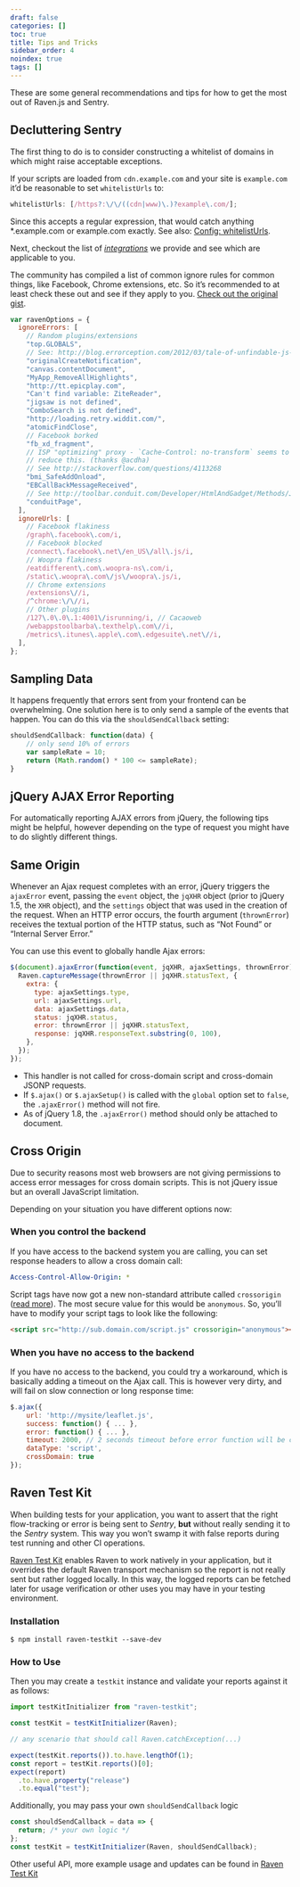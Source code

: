 ```yaml
---
draft: false
categories: []
toc: true
title: Tips and Tricks
sidebar_order: 4
noindex: true
tags: []
---
```


These are some general recommendations and tips for how to get the most out of Raven.js and Sentry.

## Decluttering Sentry

The first thing to do is to consider constructing a whitelist of domains in which might raise acceptable exceptions.

If your scripts are loaded from `cdn.example.com` and your site is `example.com` it’d be reasonable to set `whitelistUrls` to:

```javascript
whitelistUrls: [/https?:\/\/((cdn|www)\.)?example\.com/];
```

Since this accepts a regular expression, that would catch anything \*.example.com or example.com exactly. See also: [Config: whitelistUrls](/clients/javascript/config/#config-whitelist-urls).

Next, checkout the list of [_integrations_](/clients/javascript/integrations/) we provide and see which are applicable to you.

The community has compiled a list of common ignore rules for common things, like Facebook, Chrome extensions, etc. So it’s recommended to at least check these out and see if they apply to you. [Check out the original gist](https://gist.github.com/impressiver/5092952).

```javascript
var ravenOptions = {
  ignoreErrors: [
    // Random plugins/extensions
    "top.GLOBALS",
    // See: http://blog.errorception.com/2012/03/tale-of-unfindable-js-error.html
    "originalCreateNotification",
    "canvas.contentDocument",
    "MyApp_RemoveAllHighlights",
    "http://tt.epicplay.com",
    "Can't find variable: ZiteReader",
    "jigsaw is not defined",
    "ComboSearch is not defined",
    "http://loading.retry.widdit.com/",
    "atomicFindClose",
    // Facebook borked
    "fb_xd_fragment",
    // ISP "optimizing" proxy - `Cache-Control: no-transform` seems to
    // reduce this. (thanks @acdha)
    // See http://stackoverflow.com/questions/4113268
    "bmi_SafeAddOnload",
    "EBCallBackMessageReceived",
    // See http://toolbar.conduit.com/Developer/HtmlAndGadget/Methods/JSInjection.aspx
    "conduitPage",
  ],
  ignoreUrls: [
    // Facebook flakiness
    /graph\.facebook\.com/i,
    // Facebook blocked
    /connect\.facebook\.net\/en_US\/all\.js/i,
    // Woopra flakiness
    /eatdifferent\.com\.woopra-ns\.com/i,
    /static\.woopra\.com\/js\/woopra\.js/i,
    // Chrome extensions
    /extensions\//i,
    /^chrome:\/\//i,
    // Other plugins
    /127\.0\.0\.1:4001\/isrunning/i, // Cacaoweb
    /webappstoolbarba\.texthelp\.com\//i,
    /metrics\.itunes\.apple\.com\.edgesuite\.net\//i,
  ],
};
```

## Sampling Data

It happens frequently that errors sent from your frontend can be overwhelming. One solution here is to only send a sample of the events that happen. You can do this via the `shouldSendCallback` setting:

```javascript
shouldSendCallback: function(data) {
    // only send 10% of errors
    var sampleRate = 10;
    return (Math.random() * 100 <= sampleRate);
}
```

## jQuery AJAX Error Reporting

For automatically reporting AJAX errors from jQuery, the following tips might be helpful, however depending on the type of request you might have to do slightly different things.

## Same Origin

Whenever an Ajax request completes with an error, jQuery triggers the `ajaxError` event, passing the `event` object, the `jqXHR` object (prior to jQuery 1.5, the `XHR` object), and the `settings` object that was used in the creation of the request. When an HTTP error occurs, the fourth argument (`thrownError`) receives the textual portion of the HTTP status, such as “Not Found” or “Internal Server Error.”

You can use this event to globally handle Ajax errors:

```javascript
$(document).ajaxError(function(event, jqXHR, ajaxSettings, thrownError) {
  Raven.captureMessage(thrownError || jqXHR.statusText, {
    extra: {
      type: ajaxSettings.type,
      url: ajaxSettings.url,
      data: ajaxSettings.data,
      status: jqXHR.status,
      error: thrownError || jqXHR.statusText,
      response: jqXHR.responseText.substring(0, 100),
    },
  });
});
```

<Alert level="warning" title="Note"><markdown>

- This handler is not called for cross-domain script and cross-domain JSONP requests.
- If `$.ajax()` or `$.ajaxSetup()` is called with the `global` option set to `false`, the `.ajaxError()` method will not fire.
- As of jQuery 1.8, the `.ajaxError()` method should only be attached to document.

</markdown></Alert>

## Cross Origin

Due to security reasons most web browsers are not giving permissions to access error messages for cross domain scripts. This is not jQuery issue but an overall JavaScript limitation.

Depending on your situation you have different options now:

### When you control the backend

If you have access to the backend system you are calling, you can set response headers to allow a cross domain call:

```yaml
Access-Control-Allow-Origin: *
```

Script tags have now got a new non-standard attribute called `crossorigin` ([read more](https://developer.mozilla.org/en-US/docs/Web/HTML/Element/script#attr-crossorigin)). The most secure value for this would be `anonymous`. So, you’ll have to modify your script tags to look like the following:

```html
<script src="http://sub.domain.com/script.js" crossorigin="anonymous"></script>
```

### When you have no access to the backend

If you have no access to the backend, you could try a workaround, which is basically adding a timeout on the Ajax call. This is however very dirty, and will fail on slow connection or long response time:

```javascript
$.ajax({
    url: 'http://mysite/leaflet.js',
    success: function() { ... },
    error: function() { ... },
    timeout: 2000, // 2 seconds timeout before error function will be called
    dataType: 'script',
    crossDomain: true
});
```

## Raven Test Kit

When building tests for your application, you want to assert that the right flow-tracking or error is being sent to _Sentry_, **but** without really sending it to the _Sentry_ system. This way you won’t swamp it with false reports during test running and other CI operations.

[Raven Test Kit](https://github.com/wix/raven-testkit) enables Raven to work natively in your application, but it overrides the default Raven transport mechanism so the report is not really sent but rather logged locally. In this way, the logged reports can be fetched later for usage verification or other uses you may have in your testing environment.

### Installation

```shell
$ npm install raven-testkit --save-dev
```

### How to Use

Then you may create a `testkit` instance and validate your reports against it as follows:

```javascript
import testKitInitializer from "raven-testkit";

const testKit = testKitInitializer(Raven);

// any scenario that should call Raven.catchException(...)

expect(testKit.reports()).to.have.lengthOf(1);
const report = testKit.reports()[0];
expect(report)
  .to.have.property("release")
  .to.equal("test");
```

Additionally, you may pass your own `shouldSendCallback` logic

```javascript
const shouldSendCallback = data => {
  return; /* your own logic */
};
const testKit = testKitInitializer(Raven, shouldSendCallback);
```

Other useful API, more example usage and updates can be found in [Raven Test Kit](https://github.com/wix/raven-testkit)
